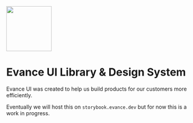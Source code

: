 
<Meta title="Introduction" />


<img src={EvanceUiLogo} width="120" />

# Evance UI Library &amp; Design System

Evance UI was created to help us build products for our customers more efficiently.

Eventually we will host this on `storybook.evance.dev` but for now this is a work in progress.